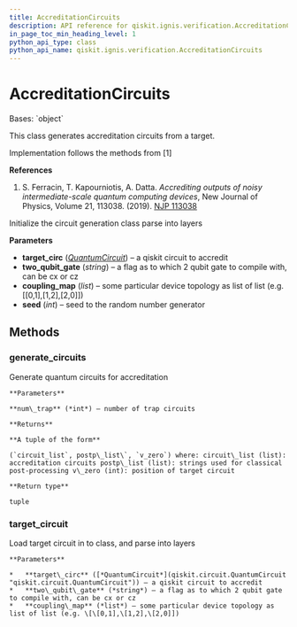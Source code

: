 ```yaml
---
title: AccreditationCircuits
description: API reference for qiskit.ignis.verification.AccreditationCircuits
in_page_toc_min_heading_level: 1
python_api_type: class
python_api_name: qiskit.ignis.verification.AccreditationCircuits
---
```


# AccreditationCircuits

<Class id="qiskit.ignis.verification.AccreditationCircuits" isDedicatedPage={true} github="https://github.com/qiskit-community/qiskit-ignis/tree/stable/0.7/qiskit/ignis/verification/accreditation/circuits.py" signature="AccreditationCircuits(target_circ, two_qubit_gate='cx', coupling_map=None, seed=None)">
  Bases: `object`

  This class generates accreditation circuits from a target.

  Implementation follows the methods from \[1]

  **References**

  1.  S. Ferracin, T. Kapourniotis, A. Datta. *Accrediting outputs of noisy intermediate-scale quantum computing devices*, New Journal of Physics, Volume 21, 113038. (2019). [NJP 113038](https://iopscience.iop.org/article/10.1088/1367-2630/ab4fd6)

  Initialize the circuit generation class parse into layers

  **Parameters**

  *   **target\_circ** ([*QuantumCircuit*](qiskit.circuit.QuantumCircuit "qiskit.circuit.QuantumCircuit")) – a qiskit circuit to accredit
  *   **two\_qubit\_gate** (*string*) – a flag as to which 2 qubit gate to compile with, can be cx or cz
  *   **coupling\_map** (*list*) – some particular device topology as list of list (e.g. \[\[0,1],\[1,2],\[2,0]])
  *   **seed** (*int*) – seed to the random number generator

  ## Methods

  ### generate\_circuits

  <Function id="qiskit.ignis.verification.AccreditationCircuits.generate_circuits" signature="AccreditationCircuits.generate_circuits(num_trap)">
    Generate quantum circuits for accreditation

    **Parameters**

    **num\_trap** (*int*) – number of trap circuits

    **Returns**

    **A tuple of the form**

    (`circuit_list`, postp\_list\`, `v_zero`) where: circuit\_list (list): accreditation circuits postp\_list (list): strings used for classical post-processing v\_zero (int): position of target circuit

    **Return type**

    tuple
  </Function>

  ### target\_circuit

  <Function id="qiskit.ignis.verification.AccreditationCircuits.target_circuit" signature="AccreditationCircuits.target_circuit(target_circ, two_qubit_gate='cx', coupling_map=None)">
    Load target circuit in to class, and parse into layers

    **Parameters**

    *   **target\_circ** ([*QuantumCircuit*](qiskit.circuit.QuantumCircuit "qiskit.circuit.QuantumCircuit")) – a qiskit circuit to accredit
    *   **two\_qubit\_gate** (*string*) – a flag as to which 2 qubit gate to compile with, can be cx or cz
    *   **coupling\_map** (*list*) – some particular device topology as list of list (e.g. \[\[0,1],\[1,2],\[2,0]])
  </Function>
</Class>

